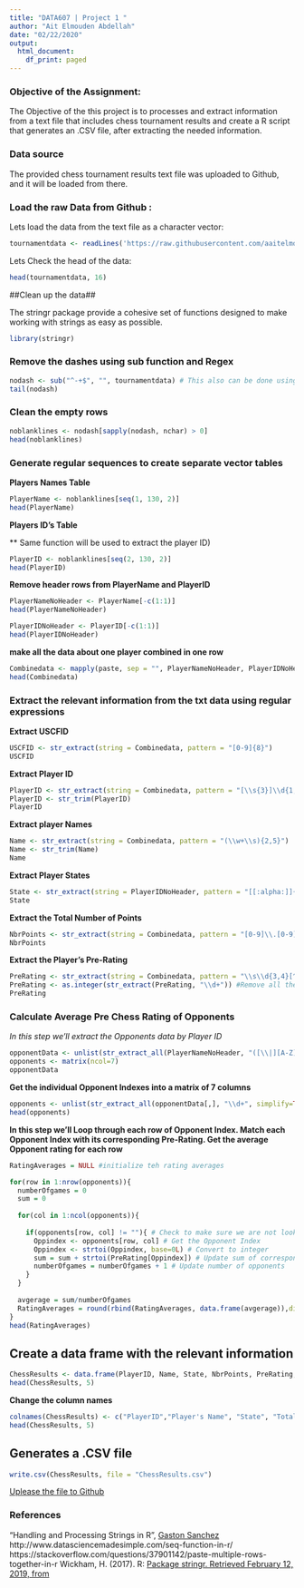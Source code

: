 ```yaml
---
title: "DATA607 | Project 1 "
author: "Ait Elmouden Abdellah"
date: "02/22/2020"
output:
  html_document:
    df_print: paged
---
```



### Objective of the Assignment:

The Objective of the this project is to processes and extract information from a text file that includes chess tournament results and create a R script that generates an .CSV file, after extracting the needed information.

### Data source 

The provided chess tournament results text file was uploaded to Github, and it will be loaded from there.

### Load the raw Data from Github :

Lets load the data from the text file as a character vector:

```r
tournamentdata <- readLines('https://raw.githubusercontent.com/aaitelmouden/DATA607S2020/master/project1/tournamentinfo.txt')
```

Lets Check the head of the data:

```r
head(tournamentdata, 16)
```
##Clean up the data##

The stringr package provide a cohesive set of functions designed to make working with strings as easy as possible.

```r
library(stringr)
```

### Remove the dashes using sub function and Regex ###

```r
nodash <- sub("^-+$", "", tournamentdata) # This also can be done using str_replace_all function
tail(nodash)
```

### Clean the empty rows ###


```r
noblanklines <- nodash[sapply(nodash, nchar) > 0]
head(noblanklines)
```

### Generate regular sequences to create separate vector tables ###

**Players Names Table**

```r
PlayerName <- noblanklines[seq(1, 130, 2)]
head(PlayerName)  
```

**Players ID's Table**

** Same function will be used to extract the player ID)

```r
PlayerID <- noblanklines[seq(2, 130, 2)]
head(PlayerID)
```

**Remove header rows from PlayerName and PlayerID**

```r
PlayerNameNoHeader <- PlayerName[-c(1:1)]
head(PlayerNameNoHeader)
```

```r
PlayerIDNoHeader <- PlayerID[-c(1:1)]
head(PlayerIDNoHeader)
```

**make all the data about one player combined in one row**

```r
Combinedata <- mapply(paste, sep = "", PlayerNameNoHeader, PlayerIDNoHeader)
head(Combinedata)
```

###  Extract the relevant information from the txt data using regular expressions 

**Extract USCFID**

```r
USCFID <- str_extract(string = Combinedata, pattern = "[0-9]{8}")
USCFID
```

**Extract Player ID**

```r
PlayerID <- str_extract(string = Combinedata, pattern = "[\\s{3}]\\d{1,2}[\\s\\|]")
PlayerID <- str_trim(PlayerID)
PlayerID
```

**Extract player Names**

```r
Name <- str_extract(string = Combinedata, pattern = "(\\w+\\s){2,5}")
Name <- str_trim(Name)
Name
```

**Extract Player States**

```r
State <- str_extract(string = PlayerIDNoHeader, pattern = "[[:alpha:]]{2}")
State
```

**Extract the Total Number of Points**

```r
NbrPoints <- str_extract(string = Combinedata, pattern = "[0-9]\\.[0-9]")
NbrPoints
```

**Extract the Player’s Pre-Rating**

```r
PreRating <- str_extract(string = Combinedata, pattern = "\\s\\d{3,4}[^\\d]")
PreRating <- as.integer(str_extract(PreRating, "\\d+")) #Remove all the “P’s” at the end of the ratings
PreRating
```

### Calculate Average Pre Chess Rating of Opponents


*In this step we'll extract the Opponents data by Player ID*


```r
opponentData <- unlist(str_extract_all(PlayerNameNoHeader, "([\\|][A-Z]([[:space:]]+)\\d*[\\|])([A-Z]([[:space:]]+)\\d*[\\|])*", simplify=TRUE))
opponents <- matrix(ncol=7)
opponentData
```

**Get the individual Opponent Indexes into a matrix of 7 columns**

```r
opponents <- unlist(str_extract_all(opponentData[,], "\\d+", simplify=TRUE))
head(opponents)
```

**In this step we'll Loop through each row of Opponent Index. Match each Opponent Index with its corresponding Pre-Rating. Get the average Opponent rating for each row**

```r
RatingAverages = NULL #initialize teh rating averages 

for(row in 1:nrow(opponents)){
  numberOfgames = 0
  sum = 0
  
  for(col in 1:ncol(opponents)){
    
    if(opponents[row, col] != ""){ # Check to make sure we are not looking at a null opponent index value
      Oppindex <- opponents[row, col] # Get the Opponent Index
      Oppindex <- strtoi(Oppindex, base=0L) # Convert to integer
      sum = sum + strtoi(PreRating[Oppindex]) # Update sum of corresponding pre-ratings
      numberOfgames = numberOfgames + 1 # Update number of opponents
    }
  }
  
  avgerage = sum/numberOfgames
  RatingAverages = round(rbind(RatingAverages, data.frame(avgerage)),digits = 0)
}
head(RatingAverages)
```

## Create a data frame with the relevant information

```r
ChessResults <- data.frame(PlayerID, Name, State, NbrPoints, PreRating, RatingAverages)
head(ChessResults, 5)
```

**Change the column names**

```r
colnames(ChessResults) <- c("PlayerID","Player's Name", "State", "Total Number of Points", "Pre-Rating", "Average Rating of Opponents")
head(ChessResults, 5)
```

## Generates a .CSV file

```r
write.csv(ChessResults, file = "ChessResults.csv")
```

[Uplease the file to Github](https://github.com/aaitelmouden/DATA607/blob/master/ChessResults.csv)

### References ###

"Handling and Processing Strings in R", [Gaston Sanchez](https://www.gastonsanchez.com/)
http://www.datasciencemadesimple.com/seq-function-in-r/
https://stackoverflow.com/questions/37901142/paste-multiple-rows-together-in-r
Wickham, H. (2017). R: [Package stringr. Retrieved February 12, 2019, from]( https://cran.r-project.org/web/packages/stringr/stringr.pdf)
